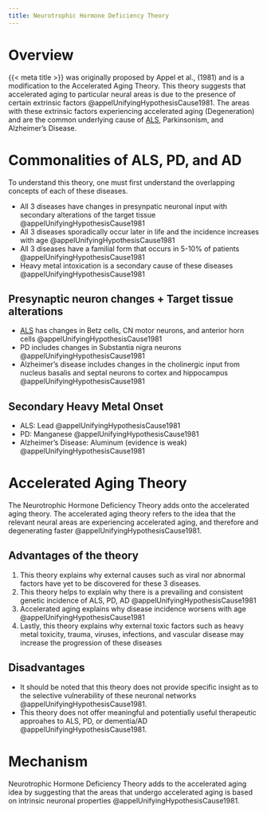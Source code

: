 ```yaml
---
title: Neurotrophic Hormone Deficiency Theory
---
```



# Overview
{{< meta title >}} was originally proposed by Appel et al., (1981) and is a modification to the Accelerated Aging Theory. This theory suggests that accelerated aging to particular neural areas is due to the presence of certain extrinsic factors @appelUnifyingHypothesisCause1981. The areas with these extrinsic factors experiencing accelerated aging (Degeneration) and are the  common underlying cause of [ALS]({{< var ref-amyotrophic-lateral-sclerosis.path >}}), Parkinsonism, and Alzheimer's Disease.


# Commonalities of ALS, PD, and AD 
To understand this theory, one must first understand the overlapping concepts of each of these diseases. 

- All 3 diseases have changes in presynpatic neuronal input with secondary alterations of the target tissue @appelUnifyingHypothesisCause1981
- All 3 diseases sporadically occur later in life and the incidence increases with age @appelUnifyingHypothesisCause1981
- All 3  diseases have a familial form that occurs in 5-10% of patients @appelUnifyingHypothesisCause1981
- Heavy metal intoxication is a secondary cause of these diseases @appelUnifyingHypothesisCause1981


## Presynaptic neuron changes + Target tissue alterations

- [ALS]({{< var ref-amyotrophic-lateral-sclerosis.path >}}) has changes in Betz cells, CN motor neurons, and anterior horn cells @appelUnifyingHypothesisCause1981
- PD includes changes in Substantia nigra neurons @appelUnifyingHypothesisCause1981
- Alzheimer's disease includes changes in the cholinergic input from nucleus basalis and septal neurons to cortex and hippocampus @appelUnifyingHypothesisCause1981

## Secondary Heavy Metal Onset 
- ALS: Lead @appelUnifyingHypothesisCause1981
- PD: Manganese @appelUnifyingHypothesisCause1981
- Alzheimer's Disease: Aluminum (evidence is weak) @appelUnifyingHypothesisCause1981

# Accelerated Aging Theory
The Neurotrophic Hormone Deficiency Theory adds onto the accelerated aging theory.
The accelerated aging theory refers to the idea that the relevant neural areas are experiencing accelerated aging, and therefore and degenerating faster @appelUnifyingHypothesisCause1981. 

## Advantages of the theory

1. This theory explains why external causes such as viral nor abnormal factors have yet to be discovered for these 3 diseases.
1. This theory helps to explain why there is a prevailing and consistent genetic incidence of ALS, PD, AD @appelUnifyingHypothesisCause1981
1. Accelerated aging explains why disease incidence worsens with age @appelUnifyingHypothesisCause1981
1. Lastly, this theory explains why external toxic factors such as heavy metal toxicity, trauma, viruses, infections, and vascular disease may increase the progression of these diseases

## Disadvantages

- It should be noted that this theory does not provide specific insight as to the selective vulnerability of these neuronal networks @appelUnifyingHypothesisCause1981.
- This theory does not offer meaningful and potentially useful therapeutic approahes to ALS, PD, or dementia/AD @appelUnifyingHypothesisCause1981.

# Mechanism
Neurotrophic Hormone Deficiency Theory adds to the accelerated aging idea by suggesting that the areas that undergo accelerated aging is based on intrinsic neuronal properties @appelUnifyingHypothesisCause1981.
